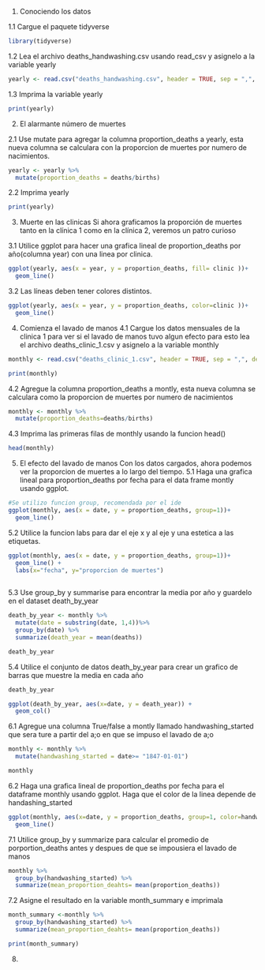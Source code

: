 1. Conociendo los datos

1.1 Cargue el paquete tidyverse
```r
library(tidyverse)
```

1.2 Lea el archivo deaths_handwashing.csv usando read_csv y asignelo a la variable yearly
```r
yearly <- read.csv("deaths_handwashing.csv", header = TRUE, sep = ",", dec = ".", fill = TRUE, encoding = "UTF-8")
```

1.3 Imprima la variable yearly
```r
print(yearly)
```

2. El alarmante número de muertes

2.1 Use mutate para agregar la columna proportion_deaths a yearly, esta nueva columna se calculara con la proporcion de muertes por numero de nacimientos.
```r
yearly <- yearly %>%
  mutate(proportion_deaths = deaths/births)
```

2.2 Imprima yearly
```r
print(yearly)
```

 3. Muerte en las clinicas
 Si ahora graficamos la proporción de muertes tanto en la clínica 1 como en la clínica 2, veremos un patro curioso
 
 3.1 Utilice ggplot para hacer una grafica lineal de proportion_deaths por año(columna year) con una linea por clinica.
 
```r
ggplot(yearly, aes(x = year, y = proportion_deaths, fill= clinic ))+
  geom_line()

```
 
 
 3.2 Las líneas deben tener colores distintos.
 
```r
ggplot(yearly, aes(x = year, y = proportion_deaths, color=clinic ))+
  geom_line()
```
 
 4. Comienza el lavado de manos
 4.1 Cargue los datos mensuales de la clinica 1 para ver si el lavado de manos tuvo algun efecto para esto lea el archivo deaths_clinic_1.csv y asignelo a la variable monthly
```r
monthly <- read.csv("deaths_clinic_1.csv", header = TRUE, sep = ",", dec = ".", fill = TRUE, encoding = "UTF-8")

print(monthly)
```

4.2 Agregue la columna proportion_deaths a montly, esta nueva columna se calculara como la proporcion de muertes por numero de nacimientos
```r
monthly <- monthly %>%
  mutate(proportion_deaths=deaths/births)
```

4.3 Imprima las primeras filas de monthly usando la funcion head()
```r
head(monthly)
```

5. El efecto del lavado de manos
Con los datos cargados, ahora podemos ver la proporcion de muertes a lo largo del tiempo.
5.1 Haga una grafica lineal para proportion_deaths por fecha para el data frame montly usando ggplot.
```r

#Se utilizo funcion group, recomendada por el ide
ggplot(monthly, aes(x = date, y = proportion_deaths, group=1))+
  geom_line()
```

5.2 Utilice la funcion labs para dar el eje x y al eje y una estetica a las etiquetas.
```r
ggplot(monthly, aes(x = date, y = proportion_deaths, group=1))+
  geom_line() +
  labs(x="fecha", y="proporcion de muertes")
  
```

5.3 Use group_by y summarise para encontrar la media por año y guardelo en el dataset death_by_year
```r
death_by_year <- monthly %>%
  mutate(date = substring(date, 1,4))%>%
  group_by(date) %>%
  summarize(death_year = mean(deaths))

death_by_year
```

5.4 Utilice el conjunto de datos death_by_year para crear un grafico de barras que muestre la media en cada año
```r
death_by_year

ggplot(death_by_year, aes(x=date, y = death_year)) +
  geom_col()
```

6.1 Agregue una columna True/false a montly llamado handwashing_started que sera ture a partir del a;o en que se impuso el lavado de a;o 

```r

monthly <- monthly %>%
  mutate(handwashing_started = date>= "1847-01-01")

monthly
```

6.2 Haga una grafica lineal de proportion_deaths por fecha para el dataframe monthly usando ggplot. Haga que el color de la linea depende de handashing_started

```r
ggplot(monthly, aes(x=date, y = proportion_deaths, group=1, color=handwashing_started))+
  geom_line()
```

7.1 Utilice group_by y summarize para calcular el promedio de porportion_deaths antes y despues de que se impousiera el lavado de manos

```r
monthly %>%
  group_by(handwashing_started) %>%
  summarize(mean_proportion_deahts= mean(proportion_deaths))
```

7.2 Asigne el resultado en la variable month_summary e imprimala
```r
month_summary <-monthly %>%
  group_by(handwashing_started) %>%
  summarize(mean_proportion_deahts= mean(proportion_deaths))

print(month_summary)
```

8.